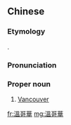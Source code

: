 {{also|温哥华}}
==Chinese==
{{zh-forms|s=温哥华|gloss=-}}

===Etymology===
{{bor|zh|en|Vancouver}}.

===Pronunciation===
{{zh-pron
|m=Wēngēhuá
|c=wan1 go1 waa4,wan1 go1 waa4-2
|c-t=vun1 go2 va3
|cat=pn
}}

===Proper noun===
{{zh-proper noun}}

# [[Vancouver]]

{{zh-cat|Cities in British Columbia}}

[[fr:溫哥華]]
[[mg:溫哥華]]